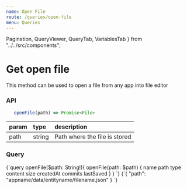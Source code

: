 ```yaml
---
name: Open File
route: /queries/open-file
menu: Queries
---
```


  Pagination,
  QueryViewer,
  QueryTab,
  VariablesTab
} from "../../src/components";

# Get open file

This method can be used to open a file from any app into file editor

### API

```js
   openFile(path) => Promise<File>
```

| param | type   | description                   |
| :---- | :----- | :---------------------------- |
| path  | string | Path where the file is stored |

### Query

<QueryViewer>
  <QueryTab>
    {`query openFile($path: String!){
  openFile(path: $path) {
    name
    path
    type
    content
    size
    createdAt
    commits
    lastSaved
  }
}
`}
  </QueryTab>
  <VariablesTab>
    {`{
   "path": "appname/data/entityname/filename.json"
}
`}
  </VariablesTab>
</QueryViewer>
<Pagination
prev={{ name: "Get File", link: "/queries/get-file" }}
next={{ name: "Get Commit", link: "/queries/get-commit" }}
/>
